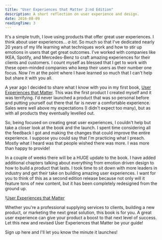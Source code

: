 ```yaml
---
title: "User Experiences that Matter 2:nd Edition"
description: A short reflection on user experience and design.
date: 2016-08-09
readingTime: 3
---
```


It's a simple truth, I love using products that offer great user experiences. I think about user experiences... _a lot_. So much so that I've dedicated nearly 20 years of my life learning what techniques work and how to stir up emotions in users that get great outcomes. I've worked with companies like IKEA, Spotify, and Mercedes-Benz to craft amazing experiences for their clients and customers. I count myself as blessed that I get to work with these open-minded companies who keep their users as their number one focus. Now I'm at the point where I have learned so much that I can't help but share it with you all.

A year ago I decided to share what I know with you in my first book, <a href="/book/">User Experiences that Matter</a>. This was the first product I created myself and it was terrifying. I'd never launched a product that was so personal before and putting yourself out there that far is never a comfortable experience. Sales were well above my expectations (I didn't expect too many), but as with all products they eventually levelled out.

So, being focused on creating great user experiences, I couldn't help but take a closer look at the book and the launch. I spent time considering all the feedback I got and making the changes that could improve the entire experience. I suppose you could say that I'm practicing what I preach. Mostly what I heard was that people wished there was more. I was more than happy to provide!

In a couple of weeks there will be a HUGE update to the book. I have added additional chapters talking about everything from emotion driven design to how to build a product that lasts. I took time to sit down with more leaders in industry and get their take on building amazing user experiences. I want for you to think of this as a second edition release because not only will it feature tons of new content, but it has been completely redesigned from the ground up.

!<a href="/images/articles/book_hero-1.jpg">User Experiences that Matter</a>

Whether you're a professional supplying services to clients, building a new product, or marketing the next great solution, this book is for you. A great user experience can give your product a boost to that next level of success. Let this new and revised User Experiences that Matter be your guide!

Sign up here and I'll let you know the minute it launches!